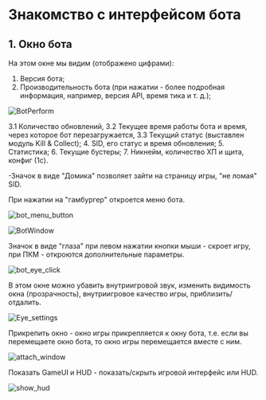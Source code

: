 # Знакомство с интерфейсом бота

## 1. Окно бота

На этом окне мы видим (отображено цифрами):
1. Версия бота;
2. Производительность бота (при нажатии - более подробная информация, например, версия API, время тика и т. д.);

![BotPerform](public/BotPerform.png)

3.1 Количество обновлений,
3.2 Текущее время работы бота и время, через которое бот перезагружается,
3.3 Текущий статус (выставлен модуль Kill & Collect);
4. SID, его статус и время обновления;
5. Статистика;
6. Текущие бустеры;
7. Никнейм, количество ХП и щита, конфиг (1c).

-Значок в виде "Домика" позволяет зайти на страницу игры, "не ломая" SID.

При нажатии на "гамбургер" откроется меню бота.

![bot_menu_button](public/bot_menu_button.png)

![BotWindow](public/BotWindow.png)

Значок в виде "глаза" при левом нажатии кнопки мыши - скроет игру, при ПКМ - откроются дополнительные параметры.

![bot_eye_click](public/bot_eye_click.png)

В этом окне можно убавить внутриигровой звук, изменить видимость окна (прозрачность), внутриигровое качество игры, приблизить/отдалить.

![Eye_settings](public/Eye_settings.gif)

Прикрепить окно - окно игры прикрепляется к окну бота, т.е. если вы перемещаете окно бота, то окно игры перемещается вместе с ним.

![attach_window](public/Attach_window.gif)

Показать GameUI и HUD - показать/скрыть игровой интерфейс или HUD.

![show_hud](public/Show_hud.gif)
